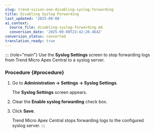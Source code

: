 ```yaml
---
slug: trend-vision-one-disabling-syslog-forwarding
title: Disabling Syslog Forwarding
last_updated: '2025-09-08'
ai_context:
  source_file: disabling-syslog-forwarding.md
  conversion_date: '2025-09-08T23:42:20.464Z'
conversion_status: converted
translation_ready: true
---
```


::: {role="main"}
Use the **Syslog Settings** screen to stop forwarding logs from Trend Micro Apex Central to a syslog server.

### Procedure {#procedure}

1.  Go to **Administration → Settings → Syslog Settings**.

    The **Syslog Settings** screen appears.

2.  Clear the **Enable syslog forwarding** check box.

3.  Click **Save**.

    Trend Micro Apex Central stops forwarding logs to the configured syslog server.
:::

